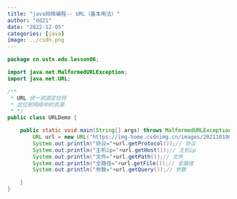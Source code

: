 ```yaml
---
title: "java网络编程-- URL（基本用法）"
author: "dd21"
date: "2022-12-05" 
categories: [java]
image: ../csdn.png
---
```





```java
package cn.usts.edu.lesson06;

import java.net.MalformedURLException;
import java.net.URL;

/**
 * URL 统一资源定位符
 * 定位到网络中的资源
 * */
public class URLDemo {

    public static void main(String[] args) throws MalformedURLException {
        URL url = new URL("https://img-home.csdnimg.cn/images/20211019040101.gif?name=123");
        System.out.println("协议="+url.getProtocol());// 协议
        System.out.println("主机ip="+url.getHost());// 主机ip
        System.out.println("文件="+url.getPath());// 文件
        System.out.println("全路径="+url.getFile());// 全路径
        System.out.println("参数="+url.getQuery());// 参数

    }
}

```

